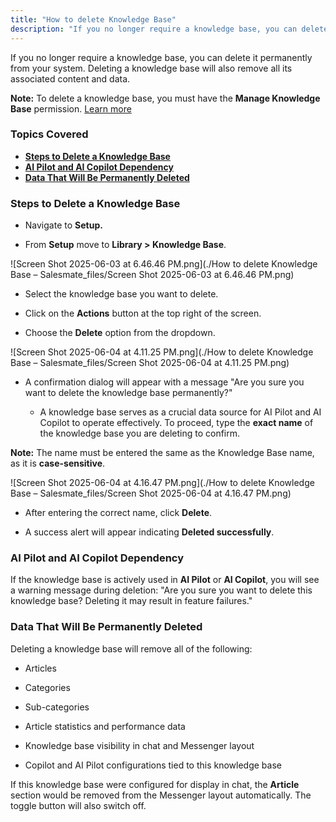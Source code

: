 ```yaml
---
title: "How to delete Knowledge Base"
description: "If you no longer require a knowledge base, you can delete it permanently from your system. Deleting a knowledge base will also remove all its associat..."
---
```


If you no longer require a knowledge base, you can delete it permanently from your system. Deleting a knowledge base will also remove all its associated content and data.

<Note>


**Note:** To delete a knowledge base, you must have the **Manage Knowledge Base** permission. [Learn more](https://support.salesmate.io/hc/en-us/articles/44391129991449)


</Note>

### Topics Covered

*   **[Steps to Delete a Knowledge Base](https://support.salesmate.io/hc/en-us/articles/44523565566617-How-to-delete-Knowledge-Base#h_01JW3FG7EKPK3SDEQ0FTZW77R0)**
*   **[AI Pilot and AI Copilot Dependency](https://support.salesmate.io/hc/en-us/articles/44523565566617-How-to-delete-Knowledge-Base#h_01JW3FG7EKPN33KKF3T2PT36TH)**
*   **[Data That Will Be Permanently Deleted](https://support.salesmate.io/hc/en-us/articles/44523565566617-How-to-delete-Knowledge-Base#h_01JW3FG7EM6TRBCFNHBGB5HYAF)**

### Steps to Delete a Knowledge Base

*   Navigate to **Setup.**
    
*   From **Setup** move to **Library > Knowledge Base**.
    

![Screen Shot 2025-06-03 at 6.46.46 PM.png](./How to delete Knowledge Base – Salesmate_files/Screen Shot 2025-06-03 at 6.46.46 PM.png)

*   Select the knowledge base you want to delete.
    
*   Click on the **Actions** button at the top right of the screen.
    
*   Choose the **Delete** option from the dropdown.
    

![Screen Shot 2025-06-04 at 4.11.25 PM.png](./How to delete Knowledge Base – Salesmate_files/Screen Shot 2025-06-04 at 4.11.25 PM.png)

*   A confirmation dialog will appear with a message "Are you sure you want to delete the knowledge base permanently?"
    
    *   A knowledge base serves as a crucial data source for AI Pilot and AI Copilot to operate effectively. To proceed, type the **exact name** of the knowledge base you are deleting to confirm.
        

<Note>


**Note:** The name must be entered the same as the Knowledge Base name, as it is **case-sensitive**.


</Note>

![Screen Shot 2025-06-04 at 4.16.47 PM.png](./How to delete Knowledge Base – Salesmate_files/Screen Shot 2025-06-04 at 4.16.47 PM.png)

*   After entering the correct name, click **Delete**.
    
*   A success alert will appear indicating **Deleted successfully**.
    

### AI Pilot and AI Copilot Dependency

If the knowledge base is actively used in **AI Pilot** or **AI Copilot**, you will see a warning message during deletion: "Are you sure you want to delete this knowledge base? Deleting it may result in feature failures."

### Data That Will Be Permanently Deleted

Deleting a knowledge base will remove all of the following:

*   Articles
    
*   Categories
    
*   Sub-categories
    
*   Article statistics and performance data
    
*   Knowledge base visibility in chat and Messenger layout
    
*   Copilot and AI Pilot configurations tied to this knowledge base
    

If this knowledge base were configured for display in chat, the **Article** section would be removed from the Messenger layout automatically. The toggle button will also switch off.